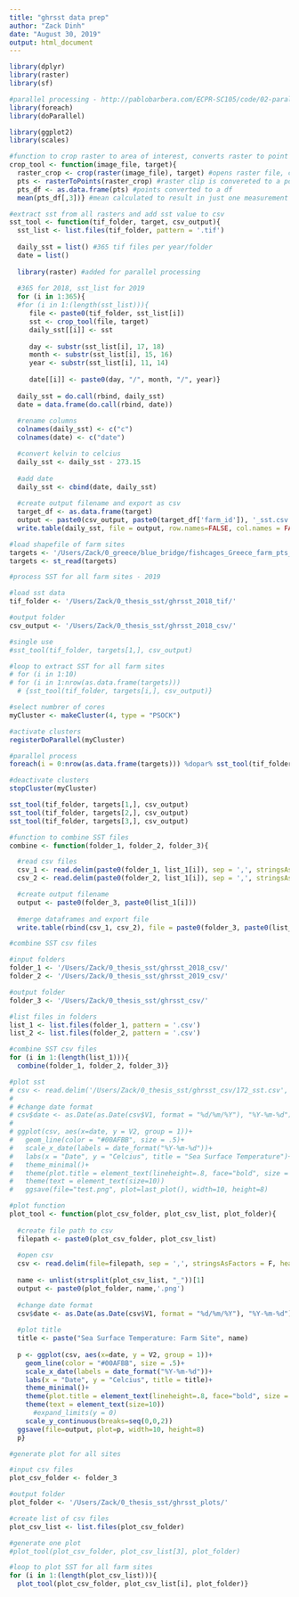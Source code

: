 ```yaml
---
title: "ghrsst data prep"
author: "Zack Dinh"
date: "August 30, 2019"
output: html_document
---
```


```r
library(dplyr)
library(raster)
library(sf)

#parallel processing - http://pablobarbera.com/ECPR-SC105/code/02-parallel-computing.html
library(foreach)
library(doParallel)

library(ggplot2)
library(scales)
```

```r
#function to crop raster to area of interest, converts raster to point
crop_tool <- function(image_file, target){
  raster_crop <- crop(raster(image_file), target) #opens raster file, clips raster to target (target is opened in a prior step)
  pts <- rasterToPoints(raster_crop) #raster clip is convereted to a point
  pts_df <- as.data.frame(pts) #points converted to a df
  mean(pts_df[,3])} #mean calculated to result in just one measurement
```

```r
#extract sst from all rasters and add sst value to csv
sst_tool <- function(tif_folder, target, csv_output){
  sst_list <- list.files(tif_folder, pattern = '.tif')
  
  daily_sst = list() #365 tif files per year/folder
  date = list()
  
  library(raster) #added for parallel processing
  
  #365 for 2018, sst_list for 2019
  for (i in 1:365){
  #for (i in 1:(length(sst_list))){
     file <- paste0(tif_folder, sst_list[i])
     sst <- crop_tool(file, target)
     daily_sst[[i]] <- sst
     
     day <- substr(sst_list[i], 17, 18)
     month <- substr(sst_list[i], 15, 16)
     year <- substr(sst_list[i], 11, 14)
     
     date[[i]] <- paste0(day, "/", month, "/", year)}
  
  daily_sst = do.call(rbind, daily_sst)
  date = data.frame(do.call(rbind, date))
  
  #rename columns
  colnames(daily_sst) <- c("c")
  colnames(date) <- c("date")

  #convert kelvin to celcius
  daily_sst <- daily_sst - 273.15
  
  #add date 
  daily_sst <- cbind(date, daily_sst)
  
  #create output filename and export as csv
  target_df <- as.data.frame(target)
  output <- paste0(csv_output, paste0(target_df['farm_id']), '_sst.csv')
  write.table(daily_sst, file = output, row.names=FALSE, col.names = FALSE, sep=",")}
```

```r
#load shapefile of farm sites
targets <- '/Users/Zack/0_greece/blue_bridge/fishcages_Greece_farm_pts_500m_sq_2.shp'
targets <- st_read(targets)
```

```r
#process SST for all farm sites - 2019

#load sst data
tif_folder <- '/Users/Zack/0_thesis_sst/ghrsst_2018_tif/'

#output folder
csv_output <- '/Users/Zack/0_thesis_sst/ghrsst_2018_csv/'

#single use
#sst_tool(tif_folder, targets[1,], csv_output)

#loop to extract SST for all farm sites
# for (i in 1:10)
# for (i in 1:nrow(as.data.frame(targets)))
  # {sst_tool(tif_folder, targets[i,], csv_output)}

#select numbrer of cores
myCluster <- makeCluster(4, type = "PSOCK")

#activate clusters
registerDoParallel(myCluster)

#parallel process
foreach(i = 0:nrow(as.data.frame(targets))) %dopar% sst_tool(tif_folder, targets[i,], csv_output)

#deactivate clusters
stopCluster(myCluster)

sst_tool(tif_folder, targets[1,], csv_output)
sst_tool(tif_folder, targets[2,], csv_output)
sst_tool(tif_folder, targets[3,], csv_output)
```

```r
#function to combine SST files
combine <- function(folder_1, folder_2, folder_3){

  #read csv files
  csv_1 <- read.delim(paste0(folder_1, list_1[i]), sep = ',', stringsAsFactors = F, header = FALSE)
  csv_2 <- read.delim(paste0(folder_2, list_1[i]), sep = ',', stringsAsFactors = F, header = FALSE)

  #create output filename
  output <- paste0(folder_3, paste0(list_1[i]))
  
  #merge dataframes and export file
  write.table(rbind(csv_1, csv_2), file = paste0(folder_3, paste0(list_1[i])), row.names=FALSE, col.names = FALSE, sep=",")}
```

```r
#combine SST csv files

#input folders
folder_1 <- '/Users/Zack/0_thesis_sst/ghrsst_2018_csv/'
folder_2 <- '/Users/Zack/0_thesis_sst/ghrsst_2019_csv/'

#output folder
folder_3 <- '/Users/Zack/0_thesis_sst/ghrsst_csv/'

#list files in folders
list_1 <- list.files(folder_1, pattern = '.csv')
list_2 <- list.files(folder_2, pattern = '.csv')

#combine SST csv files
for (i in 1:(length(list_1))){
  combine(folder_1, folder_2, folder_3)}
```

```r
#plot sst
# csv <- read.delim('/Users/Zack/0_thesis_sst/ghrsst_csv/172_sst.csv', sep = ',', stringsAsFactors = F, header = FALSE)
# 
# #change date format
# csv$date <- as.Date(as.Date(csv$V1, format = "%d/%m/%Y"), "%Y-%m-%d")
# 
# ggplot(csv, aes(x=date, y = V2, group = 1))+
#   geom_line(color = "#00AFBB", size = .5)+  
#   scale_x_date(labels = date_format("%Y-%m-%d"))+
#   labs(x = "Date", y = "Celcius", title = "Sea Surface Temperature")+
#   theme_minimal()+
#   theme(plot.title = element_text(lineheight=.8, face="bold", size = 12)) +
#   theme(text = element_text(size=10))
#   ggsave(file="test.png", plot=last_plot(), width=10, height=8)
```

```r
#plot function
plot_tool <- function(plot_csv_folder, plot_csv_list, plot_folder){ 
  
  #create file path to csv
  filepath <- paste0(plot_csv_folder, plot_csv_list)  
    
  #open csv
  csv <- read.delim(file=filepath, sep = ',', stringsAsFactors = F, header = FALSE)  
  
  name <- unlist(strsplit(plot_csv_list, "_"))[1]
  output <- paste0(plot_folder, name,'.png')
    
  #change date format
  csv$date <- as.Date(as.Date(csv$V1, format = "%d/%m/%Y"), "%Y-%m-%d")
  
  #plot title
  title <- paste("Sea Surface Temperature: Farm Site", name)
  
  p <- ggplot(csv, aes(x=date, y = V2, group = 1))+
    geom_line(color = "#00AFBB", size = .5)+  
    scale_x_date(labels = date_format("%Y-%m-%d"))+
    labs(x = "Date", y = "Celcius", title = title)+
    theme_minimal()+
    theme(plot.title = element_text(lineheight=.8, face="bold", size = 12)) +
    theme(text = element_text(size=10))
      #expand_limits(y = 0)
    scale_y_continuous(breaks=seq(0,0,2))
  ggsave(file=output, plot=p, width=10, height=8)
  p}
```

```r
#generate plot for all sites

#input csv files
plot_csv_folder <- folder_3

#output folder 
plot_folder <- '/Users/Zack/0_thesis_sst/ghrsst_plots/' 

#create list of csv files
plot_csv_list <- list.files(plot_csv_folder) 

#generate one plot
#plot_tool(plot_csv_folder, plot_csv_list[3], plot_folder)

#loop to plot SST for all farm sites
for (i in 1:(length(plot_csv_list))){
  plot_tool(plot_csv_folder, plot_csv_list[i], plot_folder)}
```




